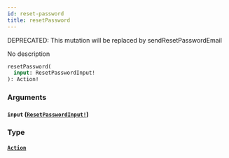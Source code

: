 ```yaml
---
id: reset-password
title: resetPassword
---
```


<span class="badge badge--warning">DEPRECATED: This mutation will be replaced by sendResetPasswordEmail</span>

No description

```graphql
resetPassword(
  input: ResetPasswordInput!
): Action!

```

### Arguments

#### `input` ([`ResetPasswordInput!`](/docs/graphql/inputs/reset-password-input))

### Type

#### [`Action`](/docs/graphql/objects/action)
